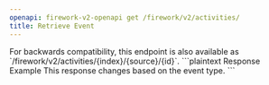 ```yaml
---
openapi: firework-v2-openapi get /firework/v2/activities/
title: Retrieve Event
---
```


<Note>
For backwards compatibility, this endpoint is also available as `/firework/v2/activities/{index}/{source}/{id}`.
</Note>

<ResponseExample>
```plaintext Response Example
This response changes based on the event type.
```
</ResponseExample>
